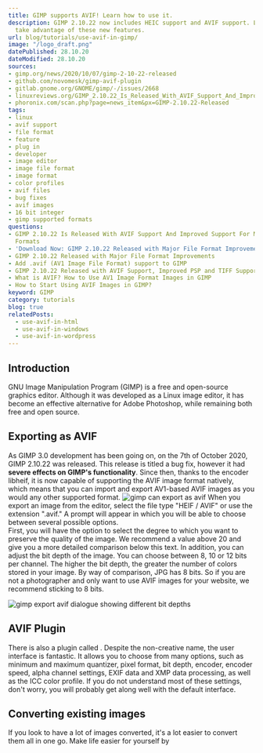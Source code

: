 ```yaml
---
title: GIMP supports AVIF! Learn how to use it.
description: GIMP 2.10.22 now includes HEIC support and AVIF support. Learn how to
  take advantage of these new features.
url: blog/tutorials/use-avif-in-gimp/
image: "/logo_draft.png"
datePublished: 28.10.20
dateModified: 28.10.20
sources:
- gimp.org/news/2020/10/07/gimp-2-10-22-released
- github.com/novomesk/gimp-avif-plugin
- gitlab.gnome.org/GNOME/gimp/-/issues/2668
- linuxreviews.org/GIMP_2.10.22_Is_Released_With_AVIF_Support_And_Improved_Support_For_Many_Other_File_Formats
- phoronix.com/scan.php?page=news_item&px=GIMP-2.10.22-Released
tags:
- linux
- avif support
- file format
- feature
- plug in
- developer
- image editor
- image file format
- image format
- color profiles
- avif files
- bug fixes
- avif images
- 16 bit integer
- gimp supported formats
questions:
- GIMP 2.10.22 Is Released With AVIF Support And Improved Support For Many Other File
  Formats
- 'Download Now: GIMP 2.10.22 Released with Major File Format Improvements'
- GIMP 2.10.22 Released with Major File Format Improvements
- Add .avif (AV1 Image File Format) support to GIMP
- GIMP 2.10.22 Released with AVIF Support, Improved PSP and TIFF Support
- What is AVIF? How to Use AV1 Image Format Images in GIMP
- How to Start Using AVIF Images in GIMP?
keyword: GIMP
category: tutorials
blog: true
relatedPosts: 
  - use-avif-in-html
  - use-avif-in-windows
  - use-avif-in-wordpress
---
```


## Introduction

GNU Image Manipulation Program (GIMP) is a free and open-source graphics editor. Although it was developed as a Linux image editor, it has become an effective alternative for Adobe Photoshop, while remaining both free and open source. 

## Exporting as AVIF

As GIMP 3.0 development has been going on, on the 7th of October 2020, GIMP 2.10.22 was released. This release is titled a bug fix, however it had **severe effects on GIMP's functionality**. Since then, thanks to the encoder libheif, it is now capable of supporting the AVIF image format natively, which means that you can import and export AV1-based AVIF images as you would any other supported format. 
<Image url="gimp" alt="gimp can export as avif" />
When you export an image from the editor, select the file type "HEIF / AVIF" or use the extension ".avif." A prompt will appear in which you will be able to choose between several possible options.  
First, you will have the option to select the degree to which you want to preserve the quality of the image. We recommend a value above 20 and give you a more detailed comparison below this text. In addition, you can adjust the bit depth of the image. You can choose between 8, 10 or 12 bits per channel. The higher the bit depth, the greater the number of colors stored in your image. By way of comparison, JPG has 8 bits. So if you are not a photographer and only want to use AVIF images for your website, we recommend sticking to 8 bits.  

<Image url="gimp-bitdepth" alt="gimp export avif dialogue showing different bit depths" />

## AVIF Plugin

There is also a plugin called <Link text="gimp-avif-plugin by novemesk" link="github.com/novomesk/gimp-avif-plugin" ext="" /> . Despite the non-creative name, the user interface is fantastic. It allows you to choose from many options, such as minimum and maximum quantizer, pixel format, bit depth, encoder, encoder speed, alpha channel settings, EXIF data and XMP data processing, as well as the ICC color profile. If you do not understand most of these settings, don't worry, you will probably get along well with the default interface. 

## Converting existing images

If you look to have a lot of images converted, it's a lot easier to convert them all in one go. Make life easier for yourself by <Link text="using our AVIF converter, which is free." link="/" />